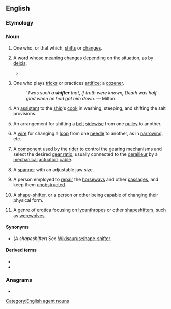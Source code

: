 ==English==

===Etymology===
{{suffix|shift|er|lang=en}}

===Noun===
{{en-noun}}

# One who, or that which, [[shifts]] or [[changes]].
# {{lb|en|linguistics}} A [[word]] whose [[meaning]] changes depending on the situation, as by [[deixis]].
#* {{quote-book|last= Klein |first= Richard |chapter= Introduction |title= Cigarettes are sublime |edition= Paperback |location= Durham |publisher= Duke University Press |year= 1995 |year_published= 1993 |isbn= 0-8223-1641-2 |oclc= 613939086 |page= 9 |pageurl= https://books.google.com/books?id=E0i4xgH4vOgC&pg=PA9&lpg=PA9&dq=shifter |passage= ''The cigarette is analogous to what linguists call a '''shifter''', like the word ''I'' ; this device for expressing the irreducible particularity of my innermost self is universally available to every speaker and is thus the least particular thing in the world. The smoker manipulates the cigarette, like the word ''I'', to tell stories to him/herself about him/herself — or to an other''.}}
# {{lb|en|dated}} One who plays [[tricks]] or practices [[artifice]]; a [[cozener]].
#: ''&apos;Twas such a '''shifter''' that, if truth were known, Death was half glad when he had got him down.'' &mdash; Milton.
# {{lb|en|nautical}} An [[assistant]] to the [[ship]]'s [[cook]] in washing, steeping, and shifting the salt provisions.
# {{lb|en|engineering}} An arrangement for shifting a [[belt]] [[sidewise]] from one [[pulley]] to another.
# {{lb|en|engineering|textiles}} A [[wire]] for changing a [[loop]] from one [[needle]] to another, as in [[narrow]]ing, etc.
# {{lb|en|cycling}} A [[component]] used by the [[rider]] to control the gearing mechanisms and select the desired [[gear ratio]], usually connected to the [[derailleur]] by a [[mechanical]] [[actuation]] [[cable]].
# A [[spanner]] with an adjustable jaw size.
# {{lb|en|mining|historical}} A person employed to [[repair]] the [[horseway]]s and other [[passage]]s, and keep them [[unobstructed]].
# {{lb|en|mythology|science fiction|fantasy}} A [[shape-shifter]], or a person or other being capable of changing their physical form.
# {{lb|en|erotica}} A genre of [[erotica]] focusing on [[lycanthrope]]s or other [[shapeshifter]]s, such as [[werewolves]].

====Synonyms====
* (''A shapeshifter'') See [[Wikisaurus:shape-shifter]].

====Derived terms====
* {{l|en|shifter cart}}
* {{l|en|phase shifter}}

{{Webster 1913}}

===Anagrams===
* {{anagrams|en|reshift}}

[[Category:English agent nouns]]
